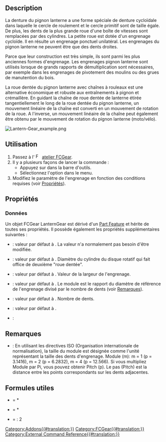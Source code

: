 <languages/>

{{Docnav/fr
|[[FCGear_TimingGear/fr|Engrenage de distribution]] 
|[[FCGear_HypoCycloidGear/fr|Engrenage hypocycloïde]]
|[[FCGear_Workbench/fr|Atelier FCGear]]
|IconL=FCGear_TimingGear.svg
|IconR=FCGear_HypoCycloidGear.svg
|IconC=FCGear_workbench_icon.svg
}}

{{GuiCommand/fr
|Name=FCGear LanternGear
|Name/fr=FCGear Pignon lanterne
|MenuLocation=Gear → Lantern Gear
|Workbenches=[[FCGear_Workbench/fr|FCGear]]
|Shortcut=Aucun
|Version=v0.16
|SeeAlso=
}}

==Description==

La denture du pignon lanterne a une forme spéciale de denture cycloïdale dans laquelle le cercle de roulement et le cercle primitif sont de taille égale. De plus, les dents de la plus grande roue d'une boîte de vitesses sont remplacées par des cylindres. La petite roue est dotée d'un engrenage cycloïde. Il en résulte un engrenage ponctuel unilatéral. Les engrenages du pignon lanterne ne peuvent être que des dents droites.

Parce que leur construction est très simple, ils sont parmi les plus anciennes formes d'engrenage. Les engrenages pignon lanterne sont utilisés lorsque de grands rapports de démultiplication sont nécessaires, par exemple dans les engrenages de pivotement des moulins ou des grues de manutention du bois.

La roue dentée du pignon lanterne avec chaînes à rouleaux est une alternative économique et robuste aux entraînements à pignon et crémaillère. En guidant la chaîne de roue dentée de lanterne étirée tangentiellement le long de la roue dentée du pignon lanterne, un mouvement linéaire de la chaîne est converti en un mouvement de rotation de la roue. A l'inverse, un mouvement linéaire de la chaîne peut également être obtenu par le mouvement de rotation du pignon lanterne (moto/vélo).

[[File:Lantern-Gear_example.png]]
{{Caption|Ci-dessus : pignon lanterne}}

<span id="Usage"></span>
==Utilisation==

# Passez à l' [[Image:FCGear_workbench_icon.svg|16px]] [[FCGear_Workbench/fr|atelier FCGear]].
# Il y a plusieurs façons de lancer la commande :
#* Appuyez sur {{Button|[[File:FCGear_LanternGear.svg|16px]] [[FCGear_LanternGear/fr|Lantern Gear]]}} dans la barre d'outils.
#* Sélectionnez l'option {{MenuCommand|Gear → [[File:FCGear_LanternGear.svg|16px]] Lantern Gear}} dans le menu.
# Modifiez le paramètre de l'engrenage en fonction des conditions requises (voir [[#Propri.C3.A9t.C3.A9s|Propriétés]]).

<span id="Properties"></span>
==Propriétés==

<span id="Data"></span>
===Données===

Un objet FCGear LanternGear est dérivé d'un [[Part_Feature/fr|Part Feature]] et hérite de toutes ses propriétés. Il possède également les propriétés supplémentaires suivantes :

{{Properties_Title|accuracy}}

* {{PropertyData|num_profiles|Integer}} : valeur par défaut à {{Value|10}}. La valeur n'a normalement pas besoin d'être modifiée.

{{Properties_Title|base}}

* {{PropertyData|bolt_radius|Length}} : valeur par défaut à {{Value|1 mm}}. Diamètre du cylindre du disque rotatif qui fait office de deuxième "roue dentée".
* {{PropertyData|height|Length}} : valeur par défaut à {{Value|5 mm}}. Valeur de la largeur de l'engrenage.
* {{PropertyData|module|Length}} : valeur par défaut à {{Value|1 mm}}. Le module est le rapport du diamètre de référence de l'engrenage divisé par le nombre de dents (voir [[#Remarques|Remarques]]).

{{Properties_Title|gear_parameter}}

* {{PropertyData|teeth|Integer}} : valeur par défaut à {{Value|15}}. Nombre de dents.

{{Properties_Title|tolerance}}

* {{PropertyData|head|Float}} : valeur par défaut à {{Value|0}}.

{{Properties_Title|version}}

* {{PropertyData|version|String}} :

<span id="Notes"></span>
==Remarques==

* {{Emphasis|module}}: En utilisant les directives ISO (Organisation internationale de normalisation), la taille du module est désignée comme l'unité représentant la taille des dents d'engrenage. Module (m): m = 1 (p = 3.1416), m = 2 (p = 6.2832), m = 4 (p = 12.566). Si vous multipliez Module par Pi, vous pouvez obtenir Pitch (p). Le pas (Pitch) est la distance entre les points correspondants sur les dents adjacentes.

<span id="Useful_formulas"></span>
== Formules utiles ==

* {{Emphasis|addendum diameter}} = {{Emphasis|module}} * {{Emphasis|(teeth +2)}}
* {{Emphasis|pitch diameter}} = {{Emphasis|module}} * {{Emphasis|teeth}}
* {{Emphasis|axle base}} = {{Emphasis|pitch diameter (lantern gear 1 + 2)}}: 2


{{Docnav/fr
|[[FCGear_TimingGear/fr|Engrenage de distribution]] 
|[[FCGear_HypoCycloidGear/fr|Engrenage hypocycloïde]]
|[[FCGear_Workbench/fr|Atelier FCGear]]
|IconL=FCGear_TimingGear.svg
|IconR=FCGear_HypoCycloidGear.svg
|IconC=FCGear_workbench_icon.svg
}}

[[Category:Addons{{#translation:}}]]
[[Category:FCGear{{#translation:}}]]
[[Category:External Command Reference{{#translation:}}]]